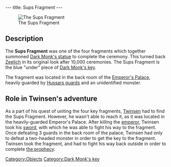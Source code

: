 ---
title: Sups Fragment
---

[[Image:Sups fragment.png|right|thumb|The Sups Fragment]]

{{Quote|
Quote=This fragment of the Sups' key is one of the elements which will permit you to piece together the key to Dark Monk's temple.|
Character=Official description}}

==Description==
The '''Sups Fragment''' was one of the four fragments which together summoned [[Dark Monk's statue]] to complete the ceremony. This turned back [[Zeelich]] in its original look after 10,000 ceremonies. The Sups Fragment is the blue "under" piece of [[Dark Monk's key]].

The fragment was located in the back room of the [[Emperor's Palace]], heavily guarded by [[Hussars guards]] and an unidentified monster.

==Role in Twinsen's adventure==
As a part of his quest of uniting the four key fragments, [[Twinsen]] had to find the Sups Fragment. However, he wasn't able to reach it, as it was located in the heavily-guarded Emperor's Palace. After killing the [[emperor]], Twinsen took his [[Emperor's sword|sword]], with which he was able to fight his way to the fragment. Once defeating 3 guards in the back room of the palace, Twinsen had only to defeat a two-headed monster in order to get the key to the fragment. Twinsen took the fragment, and had to fight his way back outside in order to complete [[Dark Monk's prophecy|the prophecy]].

[[Category:Objects]]
[[Category:Dark Monk's key]]
